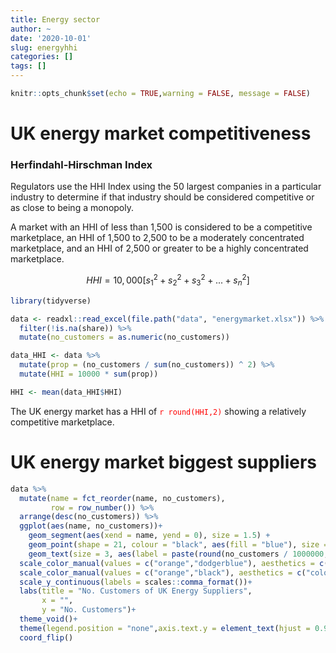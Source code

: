```yaml
---
title: Energy sector
author: ~
date: '2020-10-01'
slug: energyhhi
categories: []
tags: []
---
```


```r
knitr::opts_chunk$set(echo = TRUE,warning = FALSE, message = FALSE)
```



# UK energy market competitiveness

### Herfindahl-Hirschman Index

Regulators use the HHI Index using the 50 largest companies in a particular industry to determine if that industry should be considered competitive or as close to being a monopoly.

A market with an HHI of less than 1,500 is considered to be a competitive marketplace, an HHI of 1,500 to 2,500 to be a moderately concentrated marketplace, and an HHI of 2,500 or greater to be a highly concentrated marketplace.



$$HHI = 10,000 [s^2_1+s^2_2+s^2_3+...+s^2_n]$$


```r
library(tidyverse)
```

```r
data <- readxl::read_excel(file.path("data", "energymarket.xlsx")) %>%
  filter(!is.na(share)) %>%
  mutate(no_customers = as.numeric(no_customers))

data_HHI <- data %>%
  mutate(prop = (no_customers / sum(no_customers)) ^ 2) %>%
  mutate(HHI = 10000 * sum(prop))

HHI <- mean(data_HHI$HHI)

```

The UK energy market has a HHI of <a><span style="color: red;">`r round(HHI,2)`</span></a> showing a relatively competitive marketplace. 



# UK energy market biggest suppliers

```r
data %>% 
  mutate(name = fct_reorder(name, no_customers),
         row = row_number()) %>% 
  arrange(desc(no_customers)) %>% 
  ggplot(aes(name, no_customers))+
    geom_segment(aes(xend = name, yend = 0), size = 1.5) +
    geom_point(shape = 21, colour = "black", aes(fill = "blue"), size = 12) +
    geom_text(size = 3, aes(label = paste(round(no_customers / 1000000, 1), "m", sep = "")))+
  scale_color_manual(values = c("orange","dodgerblue"), aesthetics = c("fill"))+
  scale_color_manual(values = c("orange","black"), aesthetics = c("colour"))+
  scale_y_continuous(labels = scales::comma_format())+
  labs(title = "No. Customers of UK Energy Suppliers",
       x = "",
       y = "No. Customers")+
  theme_void()+
  theme(legend.position = "none",axis.text.y = element_text(hjust = 0.95))+
  coord_flip()

```



